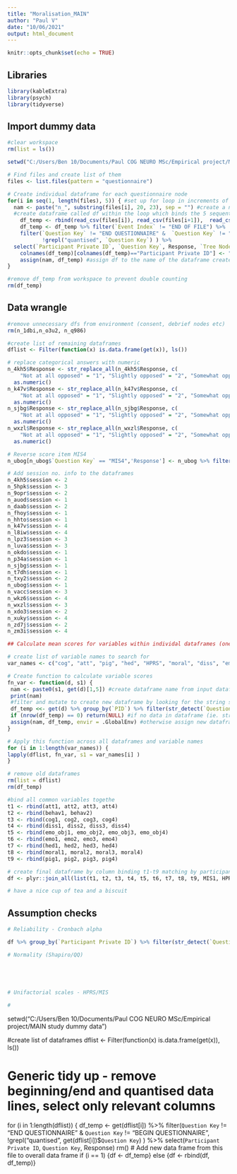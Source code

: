 ```yaml
---
title: "Moralisation_MAIN"
author: "Paul V"
date: "10/06/2021"
output: html_document
---
```


```r
knitr::opts_chunk$set(echo = TRUE)
```

## Libraries
```r

library(kableExtra)
library(psych)
library(tidyverse)


```


## Import dummy data
```r

#clear workspace
rm(list = ls())

setwd("C:/Users/Ben 10/Documents/Paul COG NEURO MSc/Empirical project/MAIN study dummy data") 

# Find files and create list of them
files <- list.files(pattern = "questionnaire")

# Create individual dataframe for each questionnaire node
for(i in seq(1, length(files), 5)) { #set up for loop in increments of 5 there are 5 dummy ppts
  nam <- paste("n_", substring(files[i], 20, 23), sep = "") #create a name for each question matching Gorilla node name
  #create dataframe called df within the loop which binds the 5 sequential participant files together
    df_temp <- rbind(read_csv(files[i]), read_csv(files[i+1]),  read_csv(files[i+2]),read_csv(files[i+3]),read_csv(files[i+4]))
    df_temp <- df_temp %>% filter(`Event Index` != "END OF FILE") %>%
    filter(`Question Key` != "END QUESTIONNAIRE" &  `Question Key` != "BEGIN QUESTIONNAIRE",
           !grepl("quantised", `Question Key`) ) %>%
  select(`Participant Private ID`, `Question Key`, Response, `Tree Node Key`)# remove all END OF FILE lines
    colnames(df_temp)[colnames(df_temp)=="Participant Private ID"] <- "PID"
    assign(nam, df_temp) #assign df to the name of the dataframe created above
}

#remove df_temp from workspace to prevent double counting
rm(df_temp)

```
## Data wrangle
```r

#remove unnecessary dfs from environment (consent, debrief nodes etc)
rm(n_1dbi,n_o3u2, n_q986)

#create list of remaining dataframes
dflist <- Filter(function(x) is.data.frame(get(x)), ls())

# replace categorical answers with numeric
n_4kh5$Response <- str_replace_all(n_4kh5$Response, c(
    "Not at all opposed" = "1", "Slightly opposed" = "2", "Somewhat opposed" = "3", "Strongly opposed" = "4")) %>%
  as.numeric()
n_k47v$Response <- str_replace_all(n_k47v$Response, c(
    "Not at all opposed" = "1", "Slightly opposed" = "2", "Somewhat opposed" = "3", "Strongly opposed" = "4")) %>%
  as.numeric()
n_sjbg$Response <- str_replace_all(n_sjbg$Response, c(
    "Not at all opposed" = "1", "Slightly opposed" = "2", "Somewhat opposed" = "3", "Strongly opposed" = "4")) %>%
  as.numeric()
n_wxzl$Response <- str_replace_all(n_wxzl$Response, c(
    "Not at all opposed" = "1", "Slightly opposed" = "2", "Somewhat opposed" = "3", "Strongly opposed" = "4")) %>%
  as.numeric()

# Reverse score item MIS4
n_ubog[n_ubog$`Question Key` == "MIS4",'Response'] <- n_ubog %>% filter(`Question Key`== "MIS4") %>% select(Response) %>% transmute(Response = 6 - Response)

# Add session no. info to the dataframes
n_4kh5$session <- 2
n_5hpk$session <- 3
n_9opr$session <- 2
n_auod$session <- 1
n_daab$session <- 2
n_fhoy$session <- 1
n_hhto$session <- 1
n_k47v$session <- 4
n_l8iw$session <- 4
n_lpz3$session <- 3
n_luva$session <- 3
n_okdo$session <- 1
n_p34a$session <- 1
n_sjbg$session <- 1
n_t7dh$session <- 1
n_txy2$session <- 2
n_ubog$session <- 1
n_vacc$session <- 3
n_wkz6$session <- 4
n_wxzl$session <- 3
n_xdo3$session <- 2
n_xuky$session <- 4
n_zd7j$session <- 2
n_zm3i$session <- 4

## Calculate mean scores for variables within individal dataframes (one variable / dataframe)

# create list of variable names to search for
var_names <- c("cog", "att", "pig", "hed", "HPRS", "moral", "diss", "emo", "emo_obj", "behav", "MIS")

# Create function to calculate variable scores
fn_var <- function(d, s1) {
 nam <- paste0(s1, get(d)[1,5]) #create dataframe name from input dataframe and variable string
 print(nam)
 #filter and mutate to create new dataframe by looking for the string s1 in Question Key column
 df_temp <<- get(d) %>% group_by(`PID`) %>% filter(str_detect(`Question Key`, s1) == TRUE) %>% mutate("{s1}" := mean(Response)) %>% select(PID, session, {s1}) %>% distinct()
 if (nrow(df_temp) == 0) return(NULL) #if no data in dataframe (ie. string s1 doesn't exist in this dataframe) then end function
 assign(nam, df_temp, envir = .GlobalEnv) #otherwise assign new dataframe to global environment ie. outside of local function
}

# Apply this function across all dataframes and variable names
for (i in 1:length(var_names)) {
lapply(dflist, fn_var, s1 = var_names[i] )
}

# remove old dataframes
rm(list = dflist)
rm(df_temp)

#bind all common variables togethe
t1 <- rbind(att1, att2, att3, att4)
t2 <- rbind(behav1, behav2)
t3 <- rbind(cog1, cog2, cog3, cog4)
t4 <- rbind(diss1, diss2, diss3, diss4)
t5 <- rbind(emo_obj1, emo_obj2, emo_obj3, emo_obj4)
t6 <- rbind(emo1, emo2, emo3, emo4)
t7 <- rbind(hed1, hed2, hed3, hed4)
t8 <- rbind(moral1, moral2, moral3, moral4)
t9 <- rbind(pig1, pig2, pig3, pig4)

# create final dataframe by column binding t1-t9 matching by participant ID and session number
df <- plyr::join_all(list(t1, t2, t3, t4, t5, t6, t7, t8, t9, MIS1, HPRS1), by=c("PID", "session"), type='left')

# have a nice cup of tea and a biscuit

```

## Assumption checks
```r

# Reliability - Cronbach alpha

df %>% group_by(`Participant Private ID`) %>% filter(str_detect(`Question Key`, "diss") == TRUE) %>% mutate(alpha = psych::alpha(Response))

# Normality (Shapiro/QQ)





# Unifactorial scales - HPRS/MIS

# 


```

setwd("C:/Users/Ben 10/Documents/Paul COG NEURO MSc/Empirical project/MAIN study dummy data") 

#create list of dataframes
dflist <- Filter(function(x) is.data.frame(get(x)), ls())

# Generic tidy up - remove beginning/end and quantised data lines, select only relevant columns
for (i in 1:length(dflist)) {
df_temp <- get(dflist[i]) %>% filter(`Question Key` != "END QUESTIONNAIRE" &  `Question Key` != "BEGIN QUESTIONNAIRE", !grepl("quantised", get(dflist[i])$`Question Key`)  ) %>% select(`Participant Private ID`, `Question Key`, Response) 
rm()
# Add new data frame from this file to overall data frame
  if (i == 1) {df <- df_temp} else {df <- rbind(df, df_temp)}


